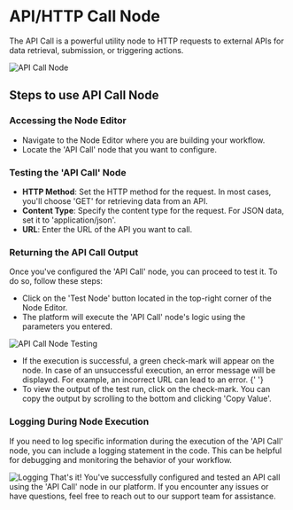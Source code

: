 # API/HTTP Call Node


The API Call is a powerful utility node to HTTP requests to external APIs for data retrieval, submission, or triggering
actions.

<Image src={apicallNode} alt='API Call Node' width={1200} />

## Steps to use API Call Node

<Steps>

### Accessing the Node Editor

- Navigate to the Node Editor where you are building your workflow.
- Locate the 'API Call' node that you want to configure.

### Testing the 'API Call' Node

- **HTTP Method**: Set the HTTP method for the request. In most cases, you'll choose 'GET' for retrieving data from an
  API.
- **Content Type**: Specify the content type for the request. For JSON data, set it to 'application/json'.
- **URL**: Enter the URL of the API you want to call.

### Returning the API Call Output

Once you've configured the 'API Call' node, you can proceed to test it. To do so, follow these steps:

- Click on the 'Test Node' button located in the top-right corner of the Node Editor.
- The platform will execute the 'API Call' node's logic using the parameters you entered.

<Image src={apicallTesting} alt='API Call Node Testing' width={800} />

- If the execution is successful, a green check-mark will appear on the node.
  <Callout emoji='💡'>
    In case of an unsuccessful execution, an error message will be displayed. For example, an incorrect URL can lead to
    an error.
  </Callout>{' '}
- To view the output of the test run, click on the check-mark. You can copy the output by scrolling to the bottom and
  clicking 'Copy Value'.

</Steps>

### Logging During Node Execution

If you need to log specific information during the execution of the 'API Call' node, you can include a logging statement
in the code. This can be helpful for debugging and monitoring the behavior of your workflow.

<Image src={logSpecific} alt='Logging' width={800} />
That's it! You've successfully configured and tested an API call using the 'API Call' node in our platform. If you encounter
any issues or have questions, feel free to reach out to our support team for assistance.
